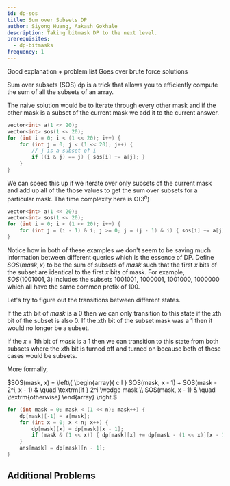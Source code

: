 ```yaml
---
id: dp-sos
title: Sum over Subsets DP
author: Siyong Huang, Aakash Gokhale
description: Taking bitmask DP to the next level.
prerequisites:
  - dp-bitmasks
frequency: 1
---
```


<Resources>
	<Resource
		source="CF"
		title="SOS Dynamic Programming [Tutorial]"
		url="45223"
		starred
	>
		Good explanation + problem list
	</Resource>
	<Resource
		source="GFG"
		title="Sum over Subsets | Dynamic Programming"
		url="sum-subsets-dynamic-programming/"
	>
		Goes over brute force solutions
	</Resource>
</Resources>


Sum over subsets (SOS) dp is a trick that allows you to efficiently compute the sum of all the subsets of an array.

The naive solution would be to iterate through every other mask and if the other mask is a subset of the current mask we add it to the current answer.
```cpp
vector<int> a(1 << 20);
vector<int> sos(1 << 20);
for (int i = 0; i < (1 << 20); i++) {
	for (int j = 0; j < (1 << 20); j++) {
		// j is a subset of i
		if ((i & j) == j) { sos[i] += a[j]; }
	}
}
```

We can speed this up if we iterate over only subsets of the current mask and add up all of the those values to get the sum over subsets for a particular mask.
The time complexity here is O($3^n$)
```cpp
vector<int> a(1 << 20);
vector<int> sos(1 << 20);
for (int i = 0; i < (1 << 20); i++) {
	for (int j = (i - 1) & i; j >= 0; j = (j - 1) & i) { sos[i] += a[j]; }
}
```

Notice how in both of these examples we don't seem to be saving much information between different queries which is the essence of DP.
Define $SOS(mask, x)$ to be the sum of subsets of $mask$ such that the first $x$ bits of the subset are identical to the first $x$ bits of mask.
For example, $SOS(1001001, 3)$ includes the subsets $1001001$, $1000001$, $1001000$, $1000000$ which all have the same common prefix of $100$.

Let's try to figure out the transitions between different states.

If the $x$th bit of $mask$ is a $0$ then we can only transition to this state if the $x$th bit of the subset is also $0$. If the $x$th bit of the subset mask was a $1$ then it would no longer be a subset.

If the $x+1$th bit of $mask$ is a $1$ then we can transition to this state from both subsets where the $x$th bit is turned off and turned on because both of these cases would be subsets.

More formally,

$SOS(mask, x) = \left\{
	\begin{array}{ c l }
		SOS(mask, x - 1) + SOS(mask - 2^i, x - 1) & \quad \textrm{if } 2^i \wedge mask \\
		SOS(mask, x - 1) & \quad \textrm{otherwise}
	\end{array}
\right.$

```cpp
for (int mask = 0; mask < (1 << n); mask++) {
	dp[mask][-1] = a[mask];
	for (int x = 0; x < n; x++) {
		dp[mask][x] = dp[mask][x - 1];
		if (mask & (1 << x)) { dp[mask][x] += dp[mask - (1 << x)][x - 1]; }
	}
	ans[mask] = dp[mask][n - 1];
}
```

## Additional Problems

<Problems problems="probs" />
